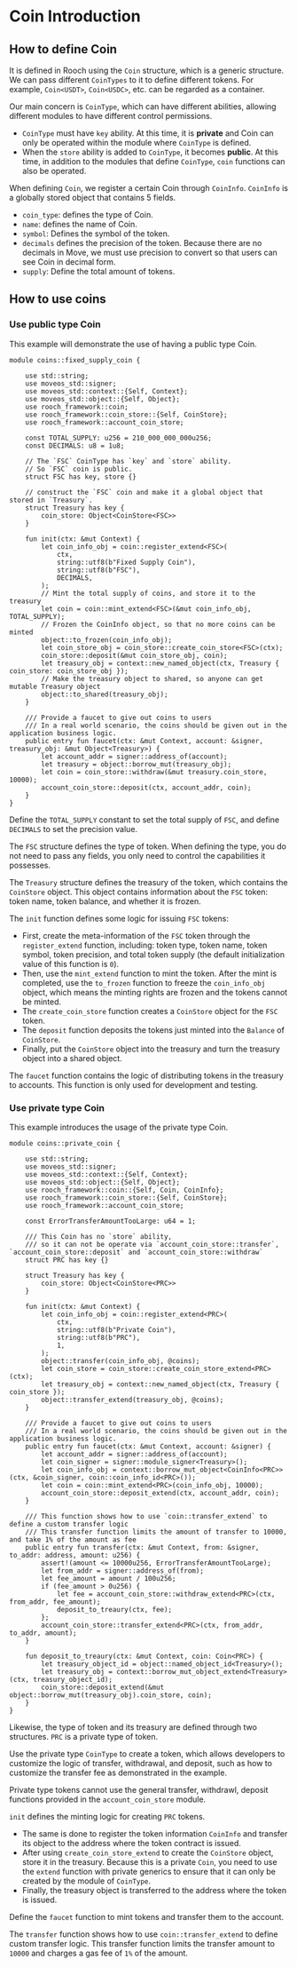 # Coin Introduction

## How to define Coin

It is defined in Rooch using the `Coin` structure, which is a generic structure. We can pass different `CoinTypes` to it to define different tokens. For example, `Coin<USDT>`, `Coin<USDC>`, etc. can be regarded as a container.

Our main concern is `CoinType`, which can have different abilities, allowing different modules to have different control permissions.

- `CoinType` must have `key` ability. At this time, it is **private** and Coin can only be operated within the module where `CoinType` is defined.
- When the `store` ability is added to `CoinType`, it becomes **public**. At this time, in addition to the modules that define `CoinType`, `coin` functions can also be operated.

When defining `Coin`, we register a certain Coin through `CoinInfo`. `CoinInfo` is a globally stored object that contains 5 fields.

- `coin_type`: defines the type of Coin.
- `name`: defines the name of Coin.
- `symbol`: Defines the symbol of the token.
- `decimals` defines the precision of the token. Because there are no decimals in Move, we must use precision to convert so that users can see Coin in decimal form.
- `supply`: Define the total amount of tokens.

## How to use coins

### Use public type Coin

This example will demonstrate the use of having a public type Coin.

```move
module coins::fixed_supply_coin {

    use std::string;
    use moveos_std::signer;
    use moveos_std::context::{Self, Context};
    use moveos_std::object::{Self, Object};
    use rooch_framework::coin;
    use rooch_framework::coin_store::{Self, CoinStore};
    use rooch_framework::account_coin_store;

    const TOTAL_SUPPLY: u256 = 210_000_000_000u256;
    const DECIMALS: u8 = 1u8;

    // The `FSC` CoinType has `key` and `store` ability.
    // So `FSC` coin is public.
    struct FSC has key, store {}

    // construct the `FSC` coin and make it a global object that stored in `Treasury`.
    struct Treasury has key {
        coin_store: Object<CoinStore<FSC>>
    }

    fun init(ctx: &mut Context) {
        let coin_info_obj = coin::register_extend<FSC>(
            ctx,
            string::utf8(b"Fixed Supply Coin"),
            string::utf8(b"FSC"),
            DECIMALS,
        );
        // Mint the total supply of coins, and store it to the treasury
        let coin = coin::mint_extend<FSC>(&mut coin_info_obj, TOTAL_SUPPLY);
        // Frozen the CoinInfo object, so that no more coins can be minted
        object::to_frozen(coin_info_obj);
        let coin_store_obj = coin_store::create_coin_store<FSC>(ctx);
        coin_store::deposit(&mut coin_store_obj, coin);
        let treasury_obj = context::new_named_object(ctx, Treasury { coin_store: coin_store_obj });
        // Make the treasury object to shared, so anyone can get mutable Treasury object
        object::to_shared(treasury_obj);
    }

    /// Provide a faucet to give out coins to users
    /// In a real world scenario, the coins should be given out in the application business logic.
    public entry fun faucet(ctx: &mut Context, account: &signer, treasury_obj: &mut Object<Treasury>) {
        let account_addr = signer::address_of(account);
        let treasury = object::borrow_mut(treasury_obj);
        let coin = coin_store::withdraw(&mut treasury.coin_store, 10000);
        account_coin_store::deposit(ctx, account_addr, coin);
    }
}
```

Define the `TOTAL_SUPPLY` constant to set the total supply of `FSC`, and define `DECIMALS` to set the precision value.

The `FSC` structure defines the type of token. When defining the type, you do not need to pass any fields, you only need to control the capabilities it possesses.

The `Treasury` structure defines the treasury of the token, which contains the `CoinStore` object. This object contains information about the `FSC` token: token name, token balance, and whether it is frozen.

The `init` function defines some logic for issuing `FSC` tokens:

- First, create the meta-information of the `FSC` token through the `register_extend` function, including: token type, token name, token symbol, token precision, and total token supply (the default initialization value of this function is `0`).
- Then, use the `mint_extend` function to mint the token. After the mint is completed, use the `to_frozen` function to freeze the `coin_info_obj` object, which means the minting rights are frozen and the tokens cannot be minted.
- The `create_coin_store` function creates a `CoinStore` object for the `FSC` token.
- The `deposit` function deposits the tokens just minted into the `Balance` of `CoinStore`.
- Finally, put the `CoinStore` object into the treasury and turn the treasury object into a shared object.

The `faucet` function contains the logic of distributing tokens in the treasury to accounts. This function is only used for development and testing.

### Use private type Coin

This example introduces the usage of the private type Coin.

```move
module coins::private_coin {

    use std::string;
    use moveos_std::signer;
    use moveos_std::context::{Self, Context};
    use moveos_std::object::{Self, Object};
    use rooch_framework::coin::{Self, Coin, CoinInfo};
    use rooch_framework::coin_store::{Self, CoinStore};
    use rooch_framework::account_coin_store;

    const ErrorTransferAmountTooLarge: u64 = 1;

    /// This Coin has no `store` ability, 
    /// so it can not be operate via `account_coin_store::transfer`, `account_coin_store::deposit` and `account_coin_store::withdraw`
    struct PRC has key {}

    struct Treasury has key {
        coin_store: Object<CoinStore<PRC>>
    }

    fun init(ctx: &mut Context) {
        let coin_info_obj = coin::register_extend<PRC>(
            ctx,
            string::utf8(b"Private Coin"),
            string::utf8(b"PRC"),
            1,
        );
        object::transfer(coin_info_obj, @coins);
        let coin_store = coin_store::create_coin_store_extend<PRC>(ctx);
        let treasury_obj = context::new_named_object(ctx, Treasury { coin_store });
        object::transfer_extend(treasury_obj, @coins);
    }

    /// Provide a faucet to give out coins to users
    /// In a real world scenario, the coins should be given out in the application business logic.
    public entry fun faucet(ctx: &mut Context, account: &signer) {
        let account_addr = signer::address_of(account);
        let coin_signer = signer::module_signer<Treasury>();
        let coin_info_obj = context::borrow_mut_object<CoinInfo<PRC>>(ctx, &coin_signer, coin::coin_info_id<PRC>());
        let coin = coin::mint_extend<PRC>(coin_info_obj, 10000);
        account_coin_store::deposit_extend(ctx, account_addr, coin);
    }

    /// This function shows how to use `coin::transfer_extend` to define a custom transfer logic
    /// This transfer function limits the amount of transfer to 10000, and take 1% of the amount as fee
    public entry fun transfer(ctx: &mut Context, from: &signer, to_addr: address, amount: u256) {
        assert!(amount <= 10000u256, ErrorTransferAmountTooLarge);
        let from_addr = signer::address_of(from);
        let fee_amount = amount / 100u256;
        if (fee_amount > 0u256) {
            let fee = account_coin_store::withdraw_extend<PRC>(ctx, from_addr, fee_amount);
            deposit_to_treaury(ctx, fee);
        };
        account_coin_store::transfer_extend<PRC>(ctx, from_addr, to_addr, amount);
    }

    fun deposit_to_treaury(ctx: &mut Context, coin: Coin<PRC>) {
        let treasury_object_id = object::named_object_id<Treasury>();
        let treasury_obj = context::borrow_mut_object_extend<Treasury>(ctx, treasury_object_id);
        coin_store::deposit_extend(&mut object::borrow_mut(treasury_obj).coin_store, coin);
    }
}
```

Likewise, the type of token and its treasury are defined through two structures. `PRC` is a private type of token.

Use the private type `CoinType` to create a token, which allows developers to customize the logic of transfer, withdrawal, and deposit, such as how to customize the transfer fee as demonstrated in the example.

Private type tokens cannot use the general transfer, withdrawl, deposit functions provided in the `account_coin_store` module.

`init` defines the minting logic for creating `PRC` tokens.

- The same is done to register the token information `CoinInfo` and transfer its object to the address where the token contract is issued.
- After using `create_coin_store_extend` to create the `CoinStore` object, store it in the treasury. Because this is a private `Coin`, you need to use the `extend` function with private generics to ensure that it can only be created by the module of `CoinType`.
- Finally, the treasury object is transferred to the address where the token is issued.

Define the `faucet` function to mint tokens and transfer them to the account.

The `transfer` function shows how to use `coin::transfer_extend` to define custom transfer logic. This transfer function limits the transfer amount to `10000` and charges a gas fee of `1%` of the amount.
